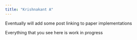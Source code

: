 ```yaml
---
title: "Krishnakant A"
---
```


Eventually will add some post linking to paper implementations

Everything that you see here is work in progress

